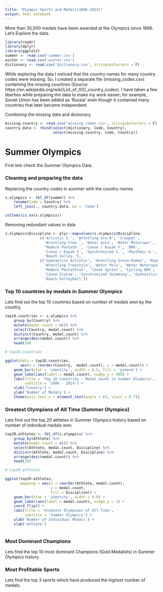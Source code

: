 ```yaml
---
title: "Olympic Sports and Medals(1896-2014)"
output: html_notebook
---
```


More than 35,000 medals have been awarded at the Olympics since 1896. Let's Explore the data.

```r
library(readr)
library(dplyr)
library(ggplot2)
summer <- read.csv('summer.csv')
winter <- read.csv('winter.csv')
dictionary <- read.csv('dictionary.csv', stringsAsFactors = F)
```


While exploring the data I noticed that the country names for many country codes were missing. So, I created a separate file (missing_codes.csv) containing the missing countries (Source: https://en.wikipedia.org/wiki/List_of_IOC_country_codes). I have taken a few liberties while preparing the data to make my work easier; for example, Soviet Union has been added as 'Russia' even though it contained many countries that later became independent.

Combining the missing data and dictionary.

```r
missing.country <- read.csv('missing_codes.csv', stringsAsFactors = F)
country.data <- rbind(select(dictionary, Code, Country), 
                      select(missing.country, Code, Country))
```


# Summer Olympics

First lets check the Summer Olympics Data.


### Cleaning and preparing the data

Replacing the country codes in summer with the country names

```r
s.olympics <- tbl_df(summer) %>%
    rename(Code = Country) %>%
    left_join(., country.data, by = 'Code')

colSums(is.na(s.olympics))

```

Removing redundant values in data

```r
s.olympics$Discipline <- plyr::mapvalues(s.olympics$Discipline, 
                c('Artistic G.', 'Wrestling Gre-R', 'Croquet',
                  'Wrestling Free.', 'Water polo', 'Water Motorspor',
                  'Modern Pentath.', 'Canoe / Kayak F', 'BMX',
                  'Canoe / Kayak S', 'Synchronized S.', 'Rhythmic G.',
                  'Beach volley.'), 
                c('Gymnastics Artistic', 'Wrestling Greco-Roman', 'Roque',
                  'Wrestling Freestyle', 'Water Polo', 'Water Motorsport',
                  'Modern Pentathlon', 'Canoe Sprint', 'Cycling BMX',
                  'Canoe Slalom', 'Synchronized Swimming', 'Gymnastics Rhythmic',
                  'Beach Volleyball'))
```


### Top 10 countries by medals in Summer Olympics
Lets find out the top 10 countries based on number of medals won by the country.

```r
top10.countries <- s.olympics %>% 
    group_by(Country) %>%
    mutate(medal.count = n()) %>%
    select(Country, medal.count) %>%
    distinct(Country, medal.count) %>%
    arrange(desc(medal.count)) %>%
    head(10)

# top10.countries

ggplot(data = top10.countries, 
       aes(x = reorder(Country, -medal.count), y = medal.count)) +
    geom_bar(stat = 'identity', width = 0.5, fill = 'green4') +
    geom_label(aes(label = medal.count), nudge_y = 500) +
    labs(title = 'Top 10 Countries - Medal Count in Summer Olympics',
         subtitle = '1986 - 2014') +
    xlab('Country') +
    ylab('Number of Medals') +
    theme(axis.text.x = element_text(angle = 65, vjust = 0.7))
```


### Greatest Olympians of All Time (Summer Olympics)
Lets find out the top 20 athletes in Summer Olympics history based on number of individual medals won.

```r
top20.athletes <- tbl_df(s.olympics) %>%
    group_by(Athlete) %>%
    mutate(medal.count = n()) %>%
    select(Athlete, medal.count, Discipline) %>%
    distinct(Athlete, medal.count, Discipline) %>%
    arrange(desc(medal.count)) %>%
    head(20)

# top20.athletes

ggplot(top20.athletes, 
       mapping = aes(x = reorder(Athlete, medal.count), 
                     y = medal.count, 
                     fill = Discipline)) +
    geom_bar(stat = 'identity', width = 0.8) +
    geom_label(aes(label = medal.count), nudge_y = 1) +
    coord_flip() +
    labs(title = 'Greatest Olympians of All Time', 
         subtitle = 'Summer Olympics') +
    ylab('Number of Individual Medals') +
    xlab('Athlete') 
    
```

### Most Dominant Champions
Lets find the top 10 most dominant Champions (Gold Medalists) in Summer Olympics history.

### Most Profitable Sports
Lets find the top 3 sports which have produced the highest number of medals.

